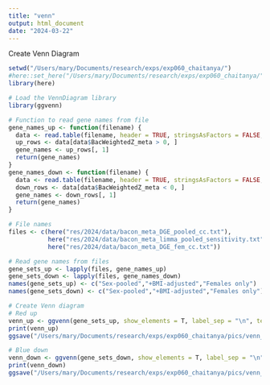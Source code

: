 ```yaml
---
title: "venn"
output: html_document
date: "2024-03-22"
---
```


Create Venn Diagram
```r
setwd("/Users/mary/Documents/research/exps/exp060_chaitanya/")
#here::set_here("/Users/mary/Documents/research/exps/exp060_chaitanya/")
library(here)

# Load the VennDiagram library
library(ggvenn)

# Function to read gene names from file
gene_names_up <- function(filename) {
  data <- read.table(filename, header = TRUE, stringsAsFactors = FALSE, sep="\t")
  up_rows <- data[data$BacWeightedZ_meta > 0, ]
  gene_names <- up_rows[, 1]
  return(gene_names)
}
gene_names_down <- function(filename) {
  data <- read.table(filename, header = TRUE, stringsAsFactors = FALSE, sep="\t")
  down_rows <- data[data$BacWeightedZ_meta < 0, ]
  gene_names <- down_rows[, 1]
  return(gene_names)
}

# File names 
files <- c(here("res/2024/data/bacon_meta_DGE_pooled_cc.txt"),
           here("res/2024/data/bacon_meta_limma_pooled_sensitivity.txt"),
           here("res/2024/data/bacon_meta_DGE_fem_cc.txt"))

# Read gene names from files
gene_sets_up <- lapply(files, gene_names_up)
gene_sets_down <- lapply(files, gene_names_down)
names(gene_sets_up) <- c("Sex-pooled","+BMI-adjusted","Females only")
names(gene_sets_down) <- c("Sex-pooled","+BMI-adjusted","Females only")

# Create Venn diagram
# Red up
venn_up <- ggvenn(gene_sets_up, show_elements = T, label_sep = "\n", text_size=3, fill_color=c("#CC0000","#CC0000","#CC0000")) # c("#FF3333","#CC0000","#FF9999")
print(venn_up)
ggsave("/Users/mary/Documents/research/exps/exp060_chaitanya/pics/venn_up.pdf",width=6, height=6)

# Blue down
venn_down <- ggvenn(gene_sets_down, show_elements = T, label_sep = "\n",text_size=1, fill_color=c("#007ACC","#007ACC","#007ACC")) 
print(venn_down)
ggsave("/Users/mary/Documents/research/exps/exp060_chaitanya/pics/venn_down.pdf",width=6, height=6)
```
